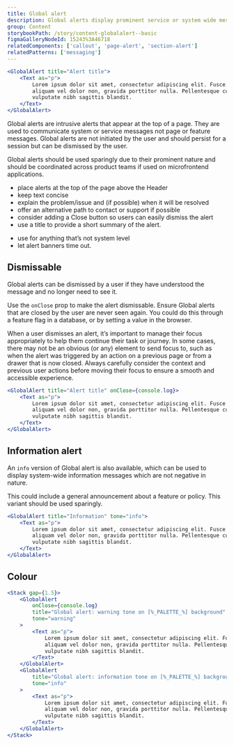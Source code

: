 ```yaml
---
title: Global alert
description: Global alerts display prominent service or system wide messages at the top of the screen.
group: Content
storybookPath: /story/content-globalalert--basic
figmaGalleryNodeId: 15243%3A46718
relatedComponents: ['callout', 'page-alert', 'section-alert']
relatedPatterns: ['messaging']
---
```


```jsx live
<GlobalAlert title="Alert title">
	<Text as="p">
		Lorem ipsum dolor sit amet, consectetur adipiscing elit. Fusce massa nibh,
		aliquam vel dolor non, gravida porttitor nulla. Pellentesque cursus orci
		vulputate nibh sagittis blandit.
	</Text>
</GlobalAlert>
```

Global alerts are intrusive alerts that appear at the top of a page. They are used to communicate system or service messages not page or feature messages. Global alerts are not initiated by the user and should persist for a session but can be dismissed by the user.

Global alerts should be used sparingly due to their prominent nature and should be coordinated across product teams if used on microfrontend applications.

<DoHeading />

- place alerts at the top of the page above the Header
- keep text concise
- explain the problem/issue and (if possible) when it will be resolved
- offer an alternative path to contact or support if possible
- consider adding a Close button so users can easily dismiss the alert
- use a title to provide a short summary of the alert.

<DontHeading />

- use for anything that’s not system level
- let alert banners time out.

## Dismissable

Global alerts can be dismissed by a user if they have understood the message and no longer need to see it.

Use the `onClose` prop to make the alert dismissable. Ensure Global alerts that are closed by the user are never seen again. You could do this through a feature flag in a database, or by setting a value in the browser.

When a user dismisses an alert, it’s important to manage their focus appropriately to help them continue their task or journey. In some cases, there may not be an obvious (or any) element to send focus to, such as when the alert was triggered by an action on a previous page or from a drawer that is now closed. Always carefully consider the context and previous user actions before moving their focus to ensure a smooth and accessible experience.

```jsx live
<GlobalAlert title="Alert title" onClose={console.log}>
	<Text as="p">
		Lorem ipsum dolor sit amet, consectetur adipiscing elit. Fusce massa nibh,
		aliquam vel dolor non, gravida porttitor nulla. Pellentesque cursus orci
		vulputate nibh sagittis blandit.
	</Text>
</GlobalAlert>
```

## Information alert

An `info` version of Global alert is also available, which can be used to display system-wide information messages which are not negative in nature.

This could include a general announcement about a feature or policy. This variant should be used sparingly.

```jsx live
<GlobalAlert title="Information" tone="info">
	<Text as="p">
		Lorem ipsum dolor sit amet, consectetur adipiscing elit. Fusce massa nibh,
		aliquam vel dolor non, gravida porttitor nulla. Pellentesque cursus orci
		vulputate nibh sagittis blandit.
	</Text>
</GlobalAlert>
```

## Colour

```jsx live colorSection
<Stack gap={1.5}>
	<GlobalAlert
		onClose={console.log}
		title="Global alert: warning tone on [%_PALETTE_%] background"
		tone="warning"
	>
		<Text as="p">
			Lorem ipsum dolor sit amet, consectetur adipiscing elit. Fusce massa nibh,
			aliquam vel dolor non, gravida porttitor nulla. Pellentesque cursus orci
			vulputate nibh sagittis blandit.
		</Text>
	</GlobalAlert>
	<GlobalAlert
		title="Global alert: information tone on [%_PALETTE_%] background"
		tone="info"
	>
		<Text as="p">
			Lorem ipsum dolor sit amet, consectetur adipiscing elit. Fusce massa nibh,
			aliquam vel dolor non, gravida porttitor nulla. Pellentesque cursus orci
			vulputate nibh sagittis blandit.
		</Text>
	</GlobalAlert>
</Stack>
```
